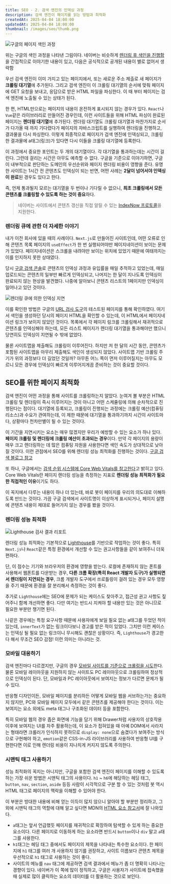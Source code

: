 ```yaml
---
title: SEO - 2. 검색 엔진의 인덱싱 과정
description: 검색 엔진이 페이지를 읽는 방법과 최적화
createdAt: 2025-04-04 18:00:00
updatedAt: 2025-04-04 18:00:00
thumbnail: /images/seo/thumb.png
---
```


![구글의 페이지 색인 과정](/images/seo/indexing-process.png)

위는 구글의 색인 과정을 나타낸 그림이다. 네이버는 비슷하게 [렌더링 후 색인을 진행함](https://searchadvisor.naver.com/guide/seo-advanced-javascript)을 간접적으로 이야기한 내용이 있고, 다음은 공식적으로 공개된 내용이 별로 없어서 생략함

우선 검색 엔진이 이미 가지고 있는 페이지에서, 또는 새로운 주소 제출로 새 페이지가 **크롤링 대기열**에 추가된다. 그리고 검색 엔진이 이 크롤링 대기열의 순서에 맞춰 페이지에 GET 요청을 보내고, 응답으로 받은 HTML 파일을 파싱한다. 이 때 부터 페이지는 검색 엔진에 노출될 수 있는 상태가 된다.

한 편, HTML만으로는 페이지의 내용이 온전하게 표시되지 않는 경우가 있다. `React`나 `Vue`같은 라이브러리로 만들어진 경우인데, 이런 사이트들을 위해 HTML 파싱이 완료된 페이지는 **렌더링 대기열**에 추가된다. 렌더링 대기열도 크롤링 대기열과 마찬가지로 순서가 다가올 때 까지 기다렸다가 페이지의 자바스크립트를 실행하여 렌더링을 진행하고, 결과물을 다시 파싱한다. 이렇게 최종적으로 페이지가 검색 엔진에 인덱싱되고, 크롤링한 결과물에 a태그(링크)가 있다면 다시 이들을 크롤링 대기열에 등록한다.

이 과정에서 중요한 포인트는 두 개의 대기열이다. 각 대기열을 통과하는데는 시간이 걸린다. 그런데 걸리는 시간은 아무도 예측할 수 없다. 구글을 기준으로 이야기하면, 구글이 내부적으로 판단하는 도메인의 우선순위와 페이지 렌더링 비용이 영향을 준다. 유명한 사이트는 1시간 전 콘텐츠도 인덱싱이 되는 반면, 어떤 사례는 **2달이 넘어서야 인덱싱이 완료**된 경우도 있다고 한다.

즉, 언제 통과될지 모르는 대기열을 두 번이나 기다릴 수 없으니, **최초 크롤링에서 모든 콘텐츠를 크롤링할 수 있도록 하는 것이 중요**하다.

> 네이버는 사이트에서 콘텐츠 갱신을 직접 알릴 수 있는 [IndexNow 프로토콜](https://searchadvisor.naver.com/guide/indexnow-about)을 지원한다.

### 렌더링 큐에 관한 더 자세한 이야기

내가 이전 회사에 있을 때의 사례이다. `Next.js`로 만들어진 사이트인데, 어떤 오류로 인해 콘텐츠 목록 페이지의 `useEffect`가 한 번 실행되어야만 페이지네이션이 보이는 문제가 있었다. 페이지네이션은 스크롤을 내려야만 보이는 위치에 있었기 때문에 여태까지는 이를 인지하지 못한 상태였다.

당시 [구글 검색 콘솔](https://search.google.com/search-console/index)로 콘텐츠의 인덱싱 과정과 유입률을 매일 추적하고 있었는데, 매일 업로드되는 콘텐츠의 일부만 빠르게 인덱싱되고, 나머지는 한 달이 지나도록 인덱싱이 완료되지 않는 현상을 발견했다. 나중에 알아보니 콘텐츠 리스트의 1페이지만 인덱싱이 일어나고 있던 것이다.

![렌더링 큐에 의한 인덱싱 지연](/images/seo/blocked-rendering.png)

이를 확인한 방법은 구글의 [URL 검사 도구](https://search.google.com/search-console?action=inspect&utm_medium=referral&utm_campaign=9012289)의 테스트된 페이지를 통해 확인하였다. 여기서 색인을 생성하던 당시의 페이지 HTML을 확인할 수 있는데, 이 HTML에서 페이지네이션 링크가 보이지 않았던 것이다. 목록에서 각 페이지 링크를 크롤링해서 재귀적으로 콘텐츠를 인덱싱해야 하는데, 모든 리스트 페이지가 렌더링 대기열을 통과해야만 했으니 당연히도 인덱싱이 지연될 수 밖에 없었다.

물론 사이트맵을 제출해도 크롤링이 이루어진다. 하지만 저 한 달의 시간 동안, 콘텐츠가 포함된 사이트맵을 아무리 제출해도 색인이 생성되지 않았다. 사이트맵 기반 크롤링 주기가 위의 과정보다 더 길었던 것일까? 아무튼 어느 쪽이 먼저 이루어질지는 아무도 모르니 모든 경우에 인덱싱이 빠르게 이루어지게끔 준비하는 것이 중요할 것이다.

## SEO를 위한 페이지 최적화

검색 엔진이 어떤 과정을 통해 사이트를 크롤링하는지 알았다. 눈여겨 볼 부분은 HTML 크롤링 및 렌더링이 즉시 이루어지는 것이 아니고 어떤 스케쥴링에 의해 순차적으로 진행된다는 점이다. 대기열에 등록되고, 크롤링이 진행되는 과정에는 크롤링 예산(컴퓨팅 리소스)과 수요가 관여하는데, 이 제한 때문에 대기열을 통과하기까지 시간이 사이트마다, 상황마다 천차만별이 될 수 있는 것이다.

이 기간을 지연시키는 요소는 매우 많겠지만 우리가 예방할 수 있는 요소가 하나 있다. **페이지 크롤링 및 렌더링에 크롤링 예산이 초과되는 경우**이다. 만약 각 페이지의 용량이 매우 크고 렌더링하는 데 많은 컴퓨팅 자원을 사용한다면 색인 속도가 상대적으로 낮아질 것이다. 이런 관점에서 SEO를 위해 렌더링 성능 최적화를 진행하는 것이다. [구글 검색 블로그 참고](https://developers.google.com/search/blog/2024/12/crawling-december-resources?hl=ko#googlebot-and-crawling-page-resources)

또 하나, 구글에서는 [검색 순위 시스템에 Core Web Vitals를 참고한다](https://developers.google.com/search/docs/appearance/page-experience?hl=ko)고 밝히고 있다. Core Web Vitals란 페이지 렌더링 성능을 측정하는 지표로 **렌더링 성능 최적화가 필요한 직접적인 이유**이기도 하다.

이 꼭지에서 다루는 내용이 하나 더 있는데, 바로 봇이 페이지를 우리의 의도대로 이해하도록 만드는 것이다. 가끔 구글 검색에서 사이트명이 이상하게 표시되거나, 페이지 설명에 콘텐츠 내용이 제대로 들어가지 않는 경우를 봤을 것이다.

### 렌더링 성능 최적화

![Lighthouse 검사 결과 리포트](/images/seo/lighthouse.png)

렌더링 성능 최적화는 기본적으로 [Lighthouse](https://chromewebstore.google.com/detail/lighthouse/blipmdconlkpinefehnmjammfjpmpbjk?hl=ko)를 기반으로 작업하는 것이 좋다. 특히 `Next.js`나 `React`같은 특정 환경에서 개선할 수 있는 권고사항들을 같이 보여주니 더욱 편하다.

단, 이 점수는 기기와 브라우저의 환경에 영향을 받는다. 로컬에 존재하지 않는 폰트를 사용해서 웹폰트를 다운받는 경우, **다른 크롬 확장(특히 React 개발자 도구)가 실행되면서 렌더링이 지연되는 경우**, 크롬 개발자 도구에서 쓰로틀링이 걸려 있는 경우 모두 영향을 주기 때문에 환경을 잘 분리해서 측정하는 것이 좋다.

추가로 `Lighthouse`에는 SEO에 문제가 되는 케이스도 찾아주고, 접근성 권고 사항도 짚어주니 함께 개선하면 좋다. 다만 여기는 반드시 지켜야 할 내용만 있는 것은 아니므로 필요한 부분만 챙기면 된다.

나같은 경우에는 특정 요구사항 때문에 사용자에게 보일 필요 없는 a태그를 두었던 적이 있는데, `innerText`가 없는 링크이다보니 경고를 받은 적이 있었다. 그치만 이런 케이스는 인덱싱 될 필요 없는 링크이니 무시해도 괜찮은 상황이다. 즉, `Lighthouse`가 경고한다 해서 무조건 SEO 감점! 이런 의미는 아니라는 것.

### 모바일 대응하기

검색 엔진마다 다르겠지만, 구글의 경우 [모바일 사이트를 기준으로 크롤링을 시도](https://developers.google.com/search/docs/crawling-indexing/mobile/mobile-sites-mobile-first-indexing?hl=ko)한다. 물론 모바일 레이아웃을 지원하지 않는 사이트도 PC 레이아웃으로 크롤링하여 정상적으로 인덱싱이 된다. 단, 모바일과 PC 레이아웃에서 보여지는 정보가 다르면 문제가 될 수 있다.

반응형 디자인이든, 모바일 페이지를 분리하든 어떻게 모바일 웹을 서브하는가는 중요하지 않지만, PC와 모바일 페이지 모두에서 같은 콘텐츠를 제공해야 한다는 것이다. 이는 보여지는 요소 외에도 meta 태그나 구조화된 데이터 등을 포함한다.

특히 모바일 웹의 경우 좁은 화면에 기능을 담기 위해 Drawer처럼 사용자의 상호작용 이후에 보여지는 UI를 자주 활용하는데, 이 요소가 접혀있을 때 아예 DOM에서 사라지는 형태라면 크롤러가 인식하지 못하므로 `display: none`으로 숨겼다가 보여주는 방식으로 구현해야 하고, `emotion`같은 CSS-in-JS 라이브러리를 사용하여 반응형 UI를 구현한다면 이로 인해 렌더링 비용이 지나치게 커지지 않도록 주의한다.

### 시맨틱 태그 사용하기

성능 최적화의 꼭지는 아니지만, 구글을 포함한 검색 엔진이 페이지를 이해할 수 있도록 하는 가장 쉬운 방법은 시맨틱 태그의 사용이다. `h1` ~ `h6`에 해당하는 헤딩 태그, `button`, `nav`, `section`, `aside` 등등 사람이 시각적으로 구분 할 수 있는 것처럼 봇 역시 HTML 태그로 페이지의 맥락을 이해할 수 있어야 한다.

이 부분은 방대한 내용에 비해 얻는 이득이 많지 않으니 알아야 할 부분만 정리하고, 그 외에 시맨틱 태그의 역할에 대해 알고 싶다면 MDN의 [HTML 요소 참고서](https://developer.mozilla.org/ko/docs/Web/HTML/Element)에 잘 나와있다.

- `a`태그는 앞서 언급했듯 페이지를 재귀적으로 확장하여 탐색할 수 있게 하는 중요한 요소이다. 다른 페이지로 이동하게 하는 요소라면 반드시 `button`이나 `div` 말고 `a`태그를 사용한다.
- `h1`태그는 헤딩 태그 중에서도 페이지의 제목을 나타내는 특수한 요소이다. 한 페이지에 `h1` 태그를 여러 개 사용하지 않기를 권장하고, 사이트 이름보다 콘텐츠 제목을 우선적으로 `h1` 태그로 사용하는 것이 좋다.
- 사이트의 메뉴를 `nav` 태그에 제공하면 검색 결과에서 메뉴가 좀 더 명확히 나타나는 경향이 있다. 네이버가 이 쪽에 많이 정직하고, 구글은 사용자가 사이트에 접속했을 때 실제로 많이 클릭하는 요소의 데이터를 더 활용하는 것으로 보인다.
